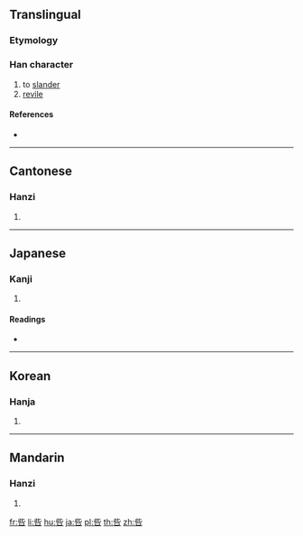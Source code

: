 {{character info/new}}
==Translingual==

===Etymology===
{{Han etym}}

===Han character===
{{Han char|rn=30|rad=口|as=05|sn=8|four=21601|canj=YPR|ids=⿱此口}}

# to [[slander]]
# [[revile]]

====References====
* {{Han ref|kx=0182.090|dkj=03452|dj=0401.110|hdz=10614.080|uh=5470|ud=21616|bh=CE49|bd=52809}}

----

==Cantonese==

===Hanzi===
{{yue-hanzi|jyut=[[zi2]]|y=ji2}}

# {{defn|lang=yue|sort=口05}}

----

==Japanese==

===Kanji===
{{ja-kanji|grade=|rs=口05}}

# {{defn|lang=ja|sort=口05}}

====Readings====
* {{ja-readings|on=[[し]] (shi), [[さ]] (sa), [[せき]] (seki)|kun=[[せめる]] (semeru), [[そしる]] (soshiru), [[きず]] (kizu)}}

----

==Korean==

===Hanja===
{{ko-hanja|hangeul=자|rv=ja|mr=cha}}

# {{defn|lang=ko|sort=口05}}

----

==Mandarin==

===Hanzi===
{{cmn-hanzi|pin=[[zǐ]] ([[zi3]])|wg=tzu<sup>3</sup>}}

# {{defn|lang=cmn|sort=口05}}

[[fr:呰]]
[[li:呰]]
[[hu:呰]]
[[ja:呰]]
[[pl:呰]]
[[th:呰]]
[[zh:呰]]